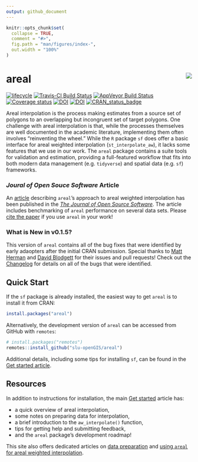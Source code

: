 ```yaml
---
output: github_document
---
```


<!-- README.md is generated from README.Rmd. Please edit that file -->

```r
knitr::opts_chunk$set(
  collapse = TRUE,
  comment = "#>",
  fig.path = "man/figures/index-",
  out.width = "100%"
)
```

# areal <img src="man/figures/arealLogo.png" align="right" />

[![lifecycle](https://img.shields.io/badge/lifecycle-maturing-blue.svg)](https://www.tidyverse.org/lifecycle/#maturing)
[![Travis-CI Build Status](https://travis-ci.org/slu-openGIS/areal.svg?branch=master)](https://travis-ci.org/slu-openGIS/areal)
[![AppVeyor Build Status](https://ci.appveyor.com/api/projects/status/github/slu-openGIS/areal?branch=master&svg=true)](https://ci.appveyor.com/project/chris-prener/areal)
[![Coverage status](https://codecov.io/gh/slu-openGIS/areal/branch/master/graph/badge.svg)](https://codecov.io/github/slu-openGIS/areal?branch=master)
[![DOI](https://zenodo.org/badge/152279647.svg)](https://zenodo.org/badge/latestdoi/152279647) 
[![DOI](http://joss.theoj.org/papers/10.21105/joss.01221/status.svg)](https://doi.org/10.21105/joss.01221)
[![CRAN_status_badge](http://www.r-pkg.org/badges/version/areal)](https://cran.r-project.org/package=areal)

Areal interpolation is the process making estimates from a source set of polygons to an overlapping but incongruent set of target polygons. One challenge with areal interpolation is that, while the processes themselves are well documented in the academic literature, implementing them often involves "reinventing the wheel." While the `R` package `sf` does offer a basic interface for areal weighted interpolation (`st_interpolate_aw`), it lacks some features that we use in our work. The `areal` package contains a suite tools for validation and estimation, providing a full-featured workflow that fits into both modern data management (e.g. `tidyverse`) and spatial data (e.g. `sf`) frameworks.

### *Joural of Open Souce Software* Article
An [article](http://joss.theoj.org/papers/10.21105/joss.01221) describing `areal`'s approach to areal weighted interpolation has been published in the [*The Journal of Open Source Software*](http://joss.theoj.org/). The article includes benchmarking of `areal` performance on several data sets. Please [cite the paper](authors.html) if you use `areal` in your work!

### What is New in v0.1.5?
This version of `areal` contains all of the bug fixes that were identified by early adaopters after the initial CRAN submission. Special thanks to [Matt Herman](https://github.com/mfherman) and [David Blodgett](https://github.com/dblodgett-usgs) for their issues and pull requests! Check out the [Changelog](news/index.html) for details on all of the bugs that were identified.

## Quick Start
If the `sf` package is already installed, the easiest way to get `areal` is to install it from CRAN:

``` r
install.packages("areal")
```

Alternatively, the development version of `areal` can be accessed from GitHub with `remotes`:

```r
# install.packages("remotes")
remotes::install_github("slu-openGIS/areal")
```

Additional details, including some tips for installing `sf`, can be found in the [Get started article](articles/areal.html#getting-started).

## Resources
In addition to instructions for installation, the main [Get started](articles/areal.html) article has:

  * a quick overview of areal interpolation,
  * some notes on preparing data for interpolation,
  * a brief introduction to the `aw_interpolate()` function,
  * tips for getting help and submitting feedback, 
  * and the `areal` package's development roadmap!
  
This site also offers dedicated articles on [data preparation](articles/data-preparation.html) and [using `areal` for areal weighted interpolation](articles/areal-weighted-interpolation.html).
